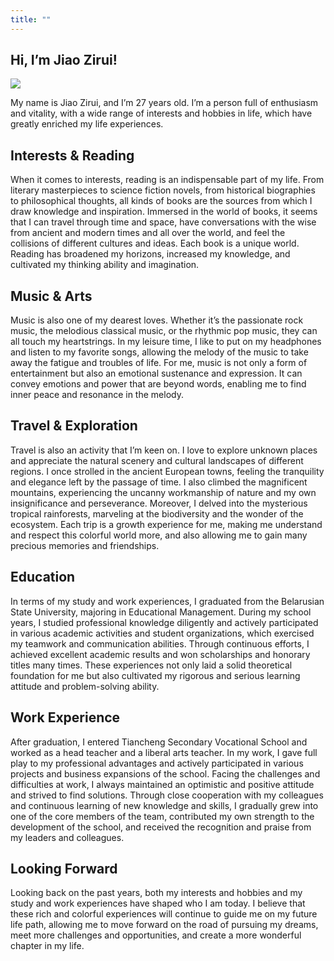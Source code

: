 ```yaml
---
title: ""
---
```


::: {.content-block .about-section}
# Hi, I'm Jiao Zirui!

![](images/profile.jpg)

My name is Jiao Zirui, and I'm 27 years old. I'm a person full of enthusiasm and vitality, with a wide range of interests and hobbies in life, which have greatly enriched my life experiences.
:::

::: {.content-block}
## Interests & Reading

When it comes to interests, reading is an indispensable part of my life. From literary masterpieces to science fiction novels, from historical biographies to philosophical thoughts, all kinds of books are the sources from which I draw knowledge and inspiration. Immersed in the world of books, it seems that I can travel through time and space, have conversations with the wise from ancient and modern times and all over the world, and feel the collisions of different cultures and ideas. Each book is a unique world. Reading has broadened my horizons, increased my knowledge, and cultivated my thinking ability and imagination.
:::

::: {.content-block}
## Music & Arts

Music is also one of my dearest loves. Whether it's the passionate rock music, the melodious classical music, or the rhythmic pop music, they can all touch my heartstrings. In my leisure time, I like to put on my headphones and listen to my favorite songs, allowing the melody of the music to take away the fatigue and troubles of life. For me, music is not only a form of entertainment but also an emotional sustenance and expression. It can convey emotions and power that are beyond words, enabling me to find inner peace and resonance in the melody.
:::

::: {.content-block}
## Travel & Exploration

Travel is also an activity that I'm keen on. I love to explore unknown places and appreciate the natural scenery and cultural landscapes of different regions. I once strolled in the ancient European towns, feeling the tranquility and elegance left by the passage of time. I also climbed the magnificent mountains, experiencing the uncanny workmanship of nature and my own insignificance and perseverance. Moreover, I delved into the mysterious tropical rainforests, marveling at the biodiversity and the wonder of the ecosystem. Each trip is a growth experience for me, making me understand and respect this colorful world more, and also allowing me to gain many precious memories and friendships.
:::

::: {.content-block}
## Education

In terms of my study and work experiences, I graduated from the Belarusian State University, majoring in Educational Management. During my school years, I studied professional knowledge diligently and actively participated in various academic activities and student organizations, which exercised my teamwork and communication abilities. Through continuous efforts, I achieved excellent academic results and won scholarships and honorary titles many times. These experiences not only laid a solid theoretical foundation for me but also cultivated my rigorous and serious learning attitude and problem-solving ability.
:::

::: {.content-block}
## Work Experience

After graduation, I entered Tiancheng Secondary Vocational School and worked as a head teacher and a liberal arts teacher. In my work, I gave full play to my professional advantages and actively participated in various projects and business expansions of the school. Facing the challenges and difficulties at work, I always maintained an optimistic and positive attitude and strived to find solutions. Through close cooperation with my colleagues and continuous learning of new knowledge and skills, I gradually grew into one of the core members of the team, contributed my own strength to the development of the school, and received the recognition and praise from my leaders and colleagues.
:::

::: {.content-block}
## Looking Forward

Looking back on the past years, both my interests and hobbies and my study and work experiences have shaped who I am today. I believe that these rich and colorful experiences will continue to guide me on my future life path, allowing me to move forward on the road of pursuing my dreams, meet more challenges and opportunities, and create a more wonderful chapter in my life.
:::
